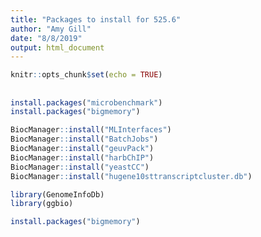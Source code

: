 ```yaml
---
title: "Packages to install for 525.6"
author: "Amy Gill"
date: "8/8/2019"
output: html_document
---
```


```r
knitr::opts_chunk$set(echo = TRUE)
```

## 

```r
install.packages("microbenchmark")
install.packages("bigmemory")

BiocManager::install("MLInterfaces")
BiocManager::install("BatchJobs")
BiocManager::install("geuvPack")
BiocManager::install("harbChIP")
BiocManager::install("yeastCC")
BiocManager::install("hugene10sttranscriptcluster.db")
```


```r
library(GenomeInfoDb)
library(ggbio)
```

```r
install.packages("bigmemory")
```

